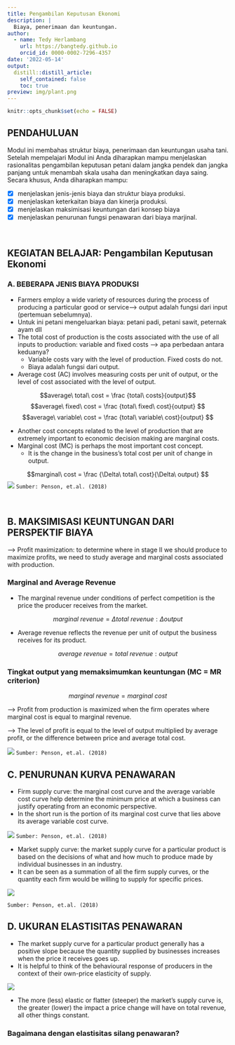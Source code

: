 ```yaml
---
title: Pengambilan Keputusan Ekonomi
description: |
  Biaya, penerimaan dan keuntungan.
author: 
  - name: Tedy Herlambang
    url: https://bangtedy.github.io
    orcid_id: 0000-0002-7296-4357
date: '2022-05-14'
output:
  distill::distill_article:
    self_contained: false
    toc: true
preview: img/plant.png
---
```


```r
knitr::opts_chunk$set(echo = FALSE)
```

##  PENDAHULUAN
Modul ini membahas struktur biaya, penerimaan dan keuntungan usaha tani. Setelah mempelajari Modul ini Anda diharapkan mampu menjelaskan rasionalitas pengambilan keputusan petani dalam jangka pendek dan jangka panjang untuk menambah skala usaha dan meningkatkan daya saing. Secara khusus, Anda diharapkan mampu:

- [x] menjelaskan jenis-jenis biaya dan struktur biaya produksi.
- [x] menjelaskan keterkaitan biaya dan kinerja produksi.
- [x] menjelaskan maksimisasi keuntungan dari konsep biaya
- [x] menjelaskan penurunan fungsi penawaran dari biaya marjinal.

<br />


## KEGIATAN BELAJAR: Pengambilan Keputusan Ekonomi

### A. BEBERAPA JENIS BIAYA PRODUKSI

- Farmers employ a wide variety of resources during the process of producing a particular good or service--> output adalah fungsi dari input (pertemuan sebelumnya).
- Untuk ini petani mengeluarkan biaya: petani padi, petani sawit, peternak ayam dll
- The total cost of production is the costs associated with the use of all inputs to production: variable and fixed costs  --> apa perbedaan antara keduanya?
  + Variable costs vary with the level of production. Fixed costs do not.
  + Biaya adalah fungsi dari output.
- Average cost (AC) involves measuring costs per unit of output, or the level 
of cost associated with the level of output.

$$average\ total\ cost = \frac {total\ costs}{output}$$
$$average\ fixed\ cost = \frac {total\ fixed\ cost}{output} $$
$$average\ variable\ cost = \frac {total\ variable\ cost}{output} $$



- Another cost concepts related to the level of production that are extremely
important to economic decision making are marginal costs.
- Marginal cost (MC) is perhaps the most important cost concept. 
  + It is the change  in the business’s total cost per unit of change in output.

$$marginal\ cost = \frac {\Delta\ total\ cost}{\Delta\ output} $$
![](51-cost-relationships.png)
`Sumber: Penson, et.al. (2018)`

<br />

## B. MAKSIMISASI KEUNTUNGAN DARI PERSPEKTIF BIAYA

--> Profit maximization: to determine where in stage II we should produce to 
maximize profits, we need to study average and marginal costs associated with production.

### Marginal and Average Revenue

- The marginal revenue under conditions of perfect competition is the price the 
producer receives from the market.

$$marginal\ revenue = \Delta total\ revenue : \Delta output$$

- Average revenue reflects the revenue per unit of output the business receives for its product.

$$average\ revenue = total\ revenue : output$$

### Tingkat output yang memaksimumkan keuntungan (MC = MR criterion)

$$marginal\ revenue = marginal\ cost$$

--> Profit from production is maximized when the firm operates where marginal cost is equal to marginal revenue.

--> The level of profit is equal to the level of output multiplied by average profit, or the
difference between price and average total cost.

![](profit-max.png)
`Sumber: Penson, et.al. (2018)`

## C. PENURUNAN KURVA PENAWARAN

- Firm supply curve: the marginal cost curve and the average variable cost curve help determine the minimum price at which a business can justify operating from an economic perspective. 
- In the short run is the portion of its marginal cost curve that lies above its 
average variable cost curve.

![](firm-supply-curve.png)
`Sumber: Penson, et.al. (2018)`


- Market supply curve: the market supply curve for a particular product is based on the decisions of what and how much to produce made by individual businesses in an industry.
- It can be seen as a summation of all the firm supply curves, or the quantity each firm 
would be willing to supply for specific prices.

![](market-supply-curve.png)

`Sumber: Penson, et.al. (2018)`

## D. UKURAN ELASTISITAS PENAWARAN

- The market supply curve for a particular product generally has a positive slope because 
the quantity supplied by businesses increases when the price it receives goes up. 
- It is helpful to think of the behavioural response of producers in the context of their own-price elasticity of supply.

![](elastisitas-supply.png)

- The more (less) elastic or flatter (steeper) the market’s supply curve is, 
the greater (lower) the impact a price change will have on total revenue, all other 
things constant.

### Bagaimana dengan elastisitas silang penawaran?
